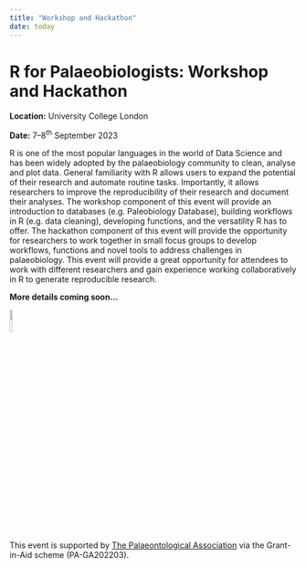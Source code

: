 ```yaml
---
title: "Workshop and Hackathon"
date: today
---
```

# R for Palaeobiologists: Workshop and Hackathon

**Location:** University College London

**Date:** 7--8^th^ September 2023

::: justify

R is one of the most popular languages in the world of Data Science and has been widely adopted by  the palaeobiology community to clean, analyse and plot data. General familiarity with R allows users to expand the potential of their research and automate routine tasks. Importantly, it allows researchers to improve the reproducibility of their research and document their analyses. The workshop component of this event will provide an introduction to databases (e.g. Paleobiology Database), building workflows in R (e.g. data cleaning), developing functions, and the versatility R has to offer. The hackathon component of this event will provide the opportunity for researchers to work together in small focus groups to develop workflows, functions and novel tools to address challenges in palaeobiology. This event will provide a great opportunity for attendees to work with different researchers and gain experience working collaboratively in R to generate reproducible research.

:::

**More details coming soon...**

![](/images/palass-logo.jpg){fig-align="center" width=10%}

This event is supported by [The Palaeontological Association](https://www.palass.org) via the Grant-in-Aid scheme (PA-GA202203).


